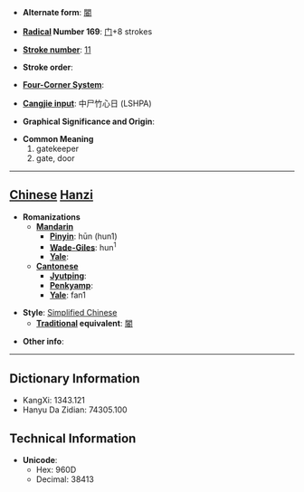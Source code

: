 * '''Alternate form''': [[閽]]

* '''[[Wiktionary:Chinese radical index| Radical]] Number 169''': [[Wiktionary:Chinese radical index 门|门]]+8 strokes

* '''[[Wiktionary:Chinese total strokes index|Stroke number]]''': [[Wiktionary:Chinese total strokes index 11|11]]

* '''Stroke order''': 

* '''[[Wiktionary:Chinese four corner index|Four-Corner System]]''': 

* '''[[Wiktionary:Chinese Cangjie index|Cangjie input]]''': 中尸竹心日 (LSHPA)

* '''Graphical Significance and Origin''': 

* '''Common Meaning'''
*#gatekeeper
*# gate, door


----

== [[Chinese]] [[Hanzi]] ==

* '''Romanizations'''
** '''[[Mandarin]]'''
*** '''[[Pinyin]]''': hūn (hun1)
*** '''[[Wade-Giles]]''': hun<sup>1</sup>
*** '''[[Yale]]''': 
** '''[[Cantonese]]'''
*** '''[[Jyutping]]''':
*** '''[[Penkyamp]]''': 
*** '''[[Yale]]''': fan1

* '''Style''': [[Simplified Chinese]] 
** '''[[Traditional Chinese|Traditional]] equivalent''': [[閽]]

* '''Other info''': 

----

== Dictionary Information ==

* KangXi: 1343.121
* Hanyu Da Zidian: 74305.100

== Technical Information ==

* '''Unicode''':
** Hex: 960D
** Decimal: 38413